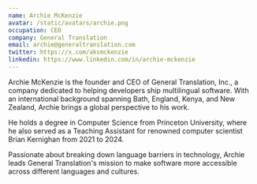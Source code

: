 ```yaml
---
name: Archie McKenzie
avatar: /static/avatars/archie.png
occupation: CEO
company: General Translation
email: archie@generaltranslation.com
twitter: https://x.com/aksmckenzie
linkedin: https://www.linkedin.com/in/archie-mckenzie
---
```


Archie McKenzie is the founder and CEO of General Translation, Inc., a company dedicated to helping developers ship multilingual software.
With an international background spanning Bath, England, Kenya, and New Zealand, Archie brings a global perspective to his work.

He holds a degree in Computer Science from Princeton University,
where he also served as a Teaching Assistant for renowned computer scientist Brian Kernighan from 2021 to 2024.

Passionate about breaking down language barriers in technology, Archie leads General Translation's mission to make software more accessible across different languages and cultures.

